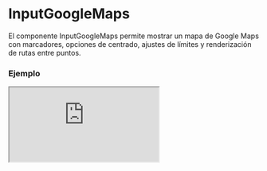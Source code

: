 
# InputGoogleMaps

El componente InputGoogleMaps permite mostrar un mapa de Google Maps con marcadores, opciones de centrado, ajustes de límites y renderización de rutas entre puntos.

### Ejemplo

<Iframe
  minHeightIframe="30dvh"
  src="https://fenextjs-component-storybook.vercel.app/iframe.html?args=&id=input-google-maps--index&viewMode=story"
/>

### Importacion

Para importar el componente InputGoogleMaps, se puede hacer desde fenextjs

```tsx copy
import { InputGoogleMaps } from "fenextjs";
```

### Parametros

| Parametro                   | Tipo                                                     | Requerido | Default                               | Descripcion                                                                                     |
| --------------------------- | -------------------------------------------------------- | --------- | ------------------------------------- | ----------------------------------------------------------------------------------------------- |
| mapContainerStyle           | object                                                   | no        | \{ width: '100%', height: '100dvh' \} | Estilo CSS para el contenedor del mapa.                                                         |
| markers                     | MarkerProps[]                                            | no        | undefined                             | Lista de marcadores que se mostrarán en el mapa.                                                |
| useLoadCenterWithMarker     | boolean                                                  | no        | true                                  | Determina si el mapa debe centrarse automáticamente basándose en los marcadores proporcionados. |
| useLoadFitBoundsWithMarker  | boolean                                                  | no        | true                                  | Determina si el mapa debe ajustar los límites para mostrar todos los marcadores.                |
| useLoadDirectionsWithMarker | boolean                                                  | no        | false                                 | Determina si se debe renderizar una ruta (direcciones) entre los marcadores.                    |
| showDirectionsWaypoints     | boolean                                                  | no        | false                                 | Muestra los puntos intermedios (waypoints) en la ruta cuando se renderiza la dirección.         |
| center                      | \{ lat: number; lng: number; \}                          | no        | \{ lat: 0, lng: 0 \}                  | Coordenadas para centrar el mapa inicialmente.                                                  |
| onBoundsChanged             | (bounds: google.maps.LatLngBounds \| undefined) =\> void | no        | undefined                             | Función que se ejecuta cuando los límites del mapa cambian.                                     |

### Storybook

Para ver el storybook del componente lo puede hacer con este [link](https://fenextjs-component-storybook.vercel.app/?path=/story/input-google-maps--index)

### Usos

- Mapa básico con marcadores

```tsx copy
<InputGoogleMaps
  markers={[
    { position: { lat: 40.7128, lng: -74.006 } }, // Nueva York
    { position: { lat: 34.0522, lng: -118.2437 } }, // Los Ángeles
  ]}
/>
```

- Mapa centrado en un punto específico

```tsx copy
<InputGoogleMaps
  center={{ lat: 51.5074, lng: -0.1278 }} // Londres
  useLoadCenterWithMarker={false}
/>
```

- Mapa con ajuste de límites automático

```tsx copy
<InputGoogleMaps
  markers={[
    { position: { lat: -33.8688, lng: 151.2093 } }, // Sídney
    { position: { lat: -37.8136, lng: 144.9631 } }, // Melbourne
  ]}
  useLoadFitBoundsWithMarker={true}
/>
```

- Mapa con ruta entre marcadores

```tsx copy
<InputGoogleMaps
  markers={[
    { position: { lat: 40.7128, lng: -74.006 } }, // Nueva York
    { position: { lat: 41.8781, lng: -87.6298 } }, // Chicago
    { position: { lat: 34.0522, lng: -118.2437 } }, // Los Ángeles
  ]}
  useLoadDirectionsWithMarker={true}
  showDirectionsWaypoints={true}
/>
```

- Mapa con estilos personalizados

```tsx copy
<InputGoogleMaps
  markers={[{ position: { lat: 48.8566, lng: 2.3522 } }]} // París
  mapContainerStyle={{ width: "600px", height: "400px" }}
/>
```
